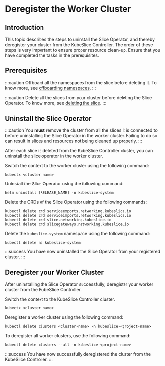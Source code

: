 # Deregister the Worker Cluster

## Introduction 

This topic describes the steps to uninstall the Slice Operator, and thereby deregister 
your cluster from the KubeSlice Controller. The order of these steps is very important to 
ensure proper resource clean-up. Ensure that you have completed the tasks in the 
prerequisites.

## Prerequisites 

:::caution
Offboard all the namespaces from the slice before deleting it. To know
more, see [offboarding namespaces](/versioned_docs/version-1.0.0/getting-started-with-cloud-clusters/uninstalling-kubeslice/offboarding-namespaces.mdx).
:::

:::caution
Delete all the slices from your cluster before deleting the Slice Operator. To know more, 
see [deleting the slice](/versioned_docs/version-1.0.0/getting-started-with-cloud-clusters/uninstalling-kubeslice/deleting-the-slice.mdx).
:::

## Uninstall the Slice Operator 

:::caution
You **must** remove the cluster from all the slices it is connected to before uninstalling the 
Slice Operator in the worker cluster. Failing to do so can result in slices and 
resources not being cleaned up properly.
:::

After each slice is deleted from the KubeSlice Controller cluster, you
can uninstall the slice operator in the worker cluster.

Switch the context to the worker cluster using the following command:

``` 
kubectx <cluster name>
```

Uninstall the Slice Operator using the following command:

```
helm uninstall [RELEASE_NAME] -n kubeslice-system
```

Delete the CRDs of the Slice Operator using the following commands:

``` 
kubectl delete crd serviceexports.networking.kubeslice.io
kubectl delete crd serviceimports.networking.kubeslice.io
kubectl delete crd slice.networking.kubeslice.io
kubectl delete crd slicegateways.networking.kubeslice.io
```

Delete the `kubeslice-system` namespace using the following command:

``` 
kubectl delete ns kubeslice-system
```

:::success
You have now uninstalled the Slice Operator from your registered cluster.
:::

## Deregister your Worker Cluster

After uninstalling the Slice Operator successfully, deregister your worker cluster from 
the KubeSlice Controller.

Switch the context to the KubeSlice Controller cluster.

```
kubectx <cluster name>
```

Deregister a worker cluster using the following command:

``` 
kubectl delete clusters <cluster-name> -n kubeslice-<project-name>
```

To deregister all worker clusters, use the following command:

```
kubectl delete clusters --all -n kubeslice-<project-name>
```

:::success
You have now successfully deregistered the cluster from the KubeSlice Controller.
:::
